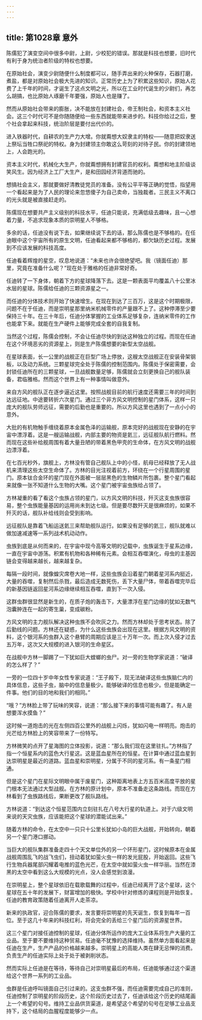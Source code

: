```yaml
---
---
---
```

title: 第1028章 意外
---



陈儒犯了演变空间中很多中尉，上尉，少校犯的错误。那就是科技也想要，旧时代有利于身为统治者阶级的特权也想要。

在原始社会，演变少尉随便什么制度都可以，随手弄出来的火种保存，石器打磨，煮盐，都是对原始社会极大先进的知识。正常历史上为了积累这些知识，原始人花费了上千年的时间，才诞生了这点文明之光，所以在工业时代诞生的少尉们，再怎么胡搞，也比原始人琢磨千年要强，原始人也是赚了。

然而从原始社会带来的膨胀，决不能放在封建社会，帝王制社会，和资本主义社会。这三个时代可不是你随随便给一些东西就能带来进步的。科技你给过之后，整个社会拿起来科技，统治阶层是要付出代价的。

进入铁器时代，自耕农的生产力大增。你就甭想大奴隶主的特权——随意把奴隶送上祭坛当牲口祭祀的特权。身为封建领主你敢这么苛刻的对待子民。你的封建领地上，人会跑光的。

资本主义时代，机械化大生产，你就甭想拥有封建官员的权利。甭想和地主阶级谈笑风生。因为经济上工厂大生产，是和田园经济背道而驰的。

想搞社会主义，那就要做好清教徒党员的准备。没有公平平等正确的觉悟，指望用一个看起来是为了人民的理论来忽悠傻子为自己卖命，当独裁者。三民主义不离口的光头就是被直接赶走的。

陈儒现在想要共产主义级别的科技水平，任迪只能说，充满低级去趣味，且一心想着力量，不追求现象本质的崇明星人不够格。

多余的话，任迪没有说下去，如果继续说下去的话，那么陈儒也是不够格的。在任迪眼中这个宇宙所有的原生文明，任迪看起来都不够格的，都欠缺历史过程。发展到不应该发展的科技高度。

任迪看着辉煌的星空，叹息地说道：“未来也许会很绝望吧。我（镜面任迪）那里，究竟在准备什么呢？”现在处于雅格的任迪非常好奇。

任迪转了一下身体，朝着下方的星球降落下去。这是一颗表面平均覆盖八十公里冰水层的星球。陈儒给任迪的三颗资源星之一。

而任迪的分体技术则开始了快速增生。在现在到达了三百万，这是这个时期极限，问题不在于任迪，而是崇明星那里纳米机械零件的产量跟不上了。这种停滞至少要保持三十年。在三十年后，任迪分体掌握的工业体系足够复杂，连纳米零件的工作也能拿下来。就能在生产硬件上能够完成全套的自我复制。

当然这个过程，陈儒会控制，不会让任迪尽快的到达这种独立的过程。而现在任迪在这个环境恶劣的资源星上，则是生产陈儒想要的新型太空战舰。

在星球表面，长一公里的战舰正在巨型广场上停放，这艘太空战舰正在安装骨架钢板，以及动力系统。三颗星球完全处于陈儒的控制范围内。陈儒处于保密需要，会封锁任迪所在的三颗星球，一旦战舰数量足够，陈儒就会立刻更换自己的舰队装备，君临雅格。然而这个世界上有一种事情叫做意外。

来自方风的舰队正在逐步逼近这里。按照战舰目前的航行速度还需要三年的时间到达远征地。中途要转折六次星门。通过三个非方风文明控制的星门体系，这样一只庞大的舰队劳师远征，需要的后勤也是重要的。所以方风这里也遇到了一点小小的意外。

大批的有机物触手缠绕着原本金属色泽的运输舰，原本完好的战舰现在安静的在宇宙中漂浮着。这是一艘运输战舰，内部主要的物资是氦三，远征舰队航行燃料。然而现在这些补给舰周围有着大量丑陋的带着黑色甲壳的生命体，在方风文明的战舰边漂浮着。

在七百光秒外，旗舰上，方林没有管自己舰队上中的小怪，航母已经释放了无人战机来清理这些太空生命体了。方林的目光注视着前方，环绕在一个行星周围的星门。原本钛合金环的星门现在外面被一层层黑色的生物鳞片所包裹。整个星门看起来就像一张不知道什么生物的大嘴。这个星门被宇宙虫族给占领了。

方林凝重的看了看这个虫族占领的星门，以方风文明的科技，歼灭这支虫族很容易，整个虫族能量基因的运用尚未到达七级。但是要尽数歼灭是很麻烦的，如果不歼灭的话，舰队补给线则会受到影响。

远征舰队是靠着飞船运送氦三来帮助舰队运行。如果没有足够的氦三，舰队就难以做加速减速等一系列战术机动动作。

虫族到底是从何而来的，在宇宙中现今高等文明的记载中，虫族诞生于星系边缘，一直在宇宙中游荡。积累有机物和各种稀有元素。会相互吞噬演化，母虫的主基因链会变得越来越长，越来越复杂。

每隔一段时间，就像蝗灾席卷大地一样，这些虫族会沿着星门朝着星河系内挺近，大量的吞噬，复制然后杀戮，最后造成无数死伤，丢下大量尸体，带着吞噬完毕后的新基因链返回星河系边缘继续相互吞噬，直到下一次入侵。

这群虫群很显然是新生的，在质子炮的轰击下，大量漂浮在星门边缘的犹如无数气泡囊肿连在一起的寄生巢，变成碳粉。

方风文明的主力舰队解决这种虫族不会吹灰之力。然而方林却处于思考状态。除了后勤线的问题。方林还在疑惑，为什么这些虫族会出现在这里。根据方风文明的资料，这个银河系的虫群入这个悬臂的周期应该是三十万年一次。而上次入侵才过去五万年，这次又大规模的进入银河的生命星区。

在战舰中方林一脚踢了一下犹如巨大螳螂的虫尸。对一旁的生物学家说道：“破译的怎么样了？”

一旁的一位四十岁中年女性专家说道：“王子殿下，现无法破译这些虫族脑仁内的具体信息，这些子虫，脑中的信息量极少。能够破译的信息也极少。但是能确定一件事。他们的目的地和我们的相同。”

“哦？”方林脸上带了玩味的笑容，说道：“那么接下来的事情可能有趣了。有人是想要浑水摸鱼？”

这时候一道炮击的光在左侧四百公里外的战舰上闪烁，犹如闪电一样明亮。炮击的光芒给方林脸上的笑容带来了一份特写。

方林微笑的点开了星海图的立体投影，说道：“那么我们现在这里驻扎。”方林指了指一个恒星系内的蓝色大行星这。这是蓝血星所在的恒星。在计算中通过蓝血星到达崇明星是最近的道路。蓝血星和崇明星，分属于不同的星河系。有一条星门相通。

但是这个星门在星际文明眼中属于废星门，这种距离地表上方五百米高度平放的星门根本无法通过大型战舰。在方林的原计划中，原本不准备走这条路线。而现在方林看到了虫族路线后，果断更改了舰队路线。

方林说道：“到达这个恒星范围内立刻驻扎在八号大行星的轨道上。对于六级文明来说的天灾虫族，应该能把这个星球的潜能试出来。”

随着方林的命令，在太空中一只只十公里长犹如小岛的巨大战舰，开始转向，朝着另一个星门港口挪动。

当巨大的舰队集群准备走四十个天文单位外的另一个环形星门，这时候原本在金属战舰周围乱飞的战飞虫们，扭动着犹如萤火虫一样的发光屁股，开始返回。这些飞行生物兵器尾部闪耀着电推的蓝色光芒，在太空中就如萤火虫一样华丽。当然在漆黑的太空中看到这么大规模的光点，没人会感觉到浪漫。

在崇明星上，整个星球依旧在载歌载舞的过程中，任迪已经离开了这个星球，这个星球在五十年的发展下，财富增加的极快。学校中针对修炼的课程则是开始恢复。任迪的教育政策随着任迪离开人走茶凉。

新来的执政官，迎合陈儒的要求，发言要将崇明星的先天诞生，恢复到每年一百位。至于这几十年来的科技红利，将会完全的丢给三个星门后的资源星世界。

这三个星门对接任迪控制的星球，任迪分体所运作的庞大工业体系将生产大量的工业品。至于要不要维持这种贸易。任迪毫不犹豫的选择维持。虽然单方面看起来是任迪在生产，生产产品的价格越来越多。崇明星上的高能人类在肆无忌惮的消费。负责生产的任迪实际上处于处于被剥削状态。

然而实际上任迪是在等待，等待自己对崇明星最后的布局，任迪能够通过这个渠道给这个世界一系列的工业品。

虫群是任迪呼叫镜面自己引过来的。这支虫群不强，而任迪需要完成自己的准则，任迪控制了崇明星的阶段历史，这个阶段历史过去了，任迪该给这个历史的结尾画上一个希望的句号。维持工业品供货渠道，是希望这个希望的句号在足够工业品支持下，这个结局的血腥程度能够少一点。